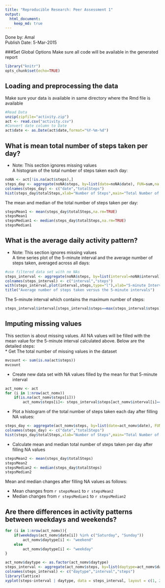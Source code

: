 ```yaml
---
title: "Reproducible Research: Peer Assessment 1"
output: 
  html_document:
    keep_md: true
---
```

Done by: Amal  
Publish Date: 5-Mar-2015  

###Set Global Options
Make sure all code will be available in the generated report
```r
library("knitr")
opts_chunk$set(echo=TRUE)
```

## Loading and preprocessing the data
Make sure your data is available in same directory where the Rmd file is available
```r
#Read Data
unzip(zipfile="activity.zip")
act <- read.csv("activity.csv")
#Convert date column to Date
act$date <- as.Date(act$date,format="%Y-%m-%d")
```

## What is mean total number of steps taken per day?
* Note: This section ignores missing values  
A histogram of the total number of steps taken each day:  
```r
noNA <- act[!is.na(act$steps),]
steps_day <- aggregate(noNA$steps, by=list(date=noNA$date), FUN=sum,na.rm=TRUE)
colnames(steps_day) <- c("date","totalSteps")
hist(steps_day$totalSteps,xlab="Number of Steps",main="Total Number of Steps Per Day",col="green",ylim=range(0,30))
```

The mean and median of the total number of steps taken per day: 
```r
stepsMean1 <- mean(steps_day$totalSteps,na.rm=TRUE)
stepsMean1
stepsMedian1 <- median(steps_day$totalSteps,na.rm=TRUE)
stepsMedian1
```

## What is the average daily activity pattern?
* Note: This section ignores missing values  
A time series plot of the 5-minute interval and the average number of steps taken, averaged across all days:  
```r
#use filtered data set with no NAs
steps_interval <- aggregate(noNA$steps, by=list(interval=noNA$interval), FUN=mean,na.rm=TRUE)
colnames(steps_interval) <- c("interval","steps")
with(steps_interval,plot(interval,steps,type="l"),xlab="5-minute Interval",ylab="Number of Steps")
title("Average number of steps taken versus the 5-minute intervals")
```

The 5-minute interval which contains the maximum number of steps:
```r
steps_interval$interval[steps_interval$steps==max(steps_interval$steps)]
```



## Imputing missing values
This section is about missing values. All NA values will be filled with the mean value for the 5-minute interval calculated above. Below are the detailed steps:   
* Get The total number of missing values in the dataset 
```r
mvcount <- sum(is.na(act$steps))
mvcount
```

* Create new data set with NA values filled by the mean for that 5-minute interval
```r
act_nomv <- act
for (i in 1:nrow(act_nomv))
    if(is.na(act_nomv$steps[i]))
        act_nomv$steps[i]<- steps_interval$steps[act_nomv$interval[i]==steps_interval$interval]
```

* Plot a histogram of the total number of steps taken each day after filling NA values:
```r
steps_day <- aggregate(act_nomv$steps, by=list(date=act_nomv$date), FUN=sum)
colnames(steps_day) <- c("date","totalSteps")
hist(steps_day$totalSteps,xlab="Number of Steps",main="Total Number of Steps Per Day",col="green",ylim=range(0,40))  
```

* Calculate mean and median total number of steps taken per day after filling NA values

```r
stepsMean2 <- mean(steps_day$totalSteps)
stepsMean2
stepsMedian2 <- median(steps_day$totalSteps)
stepsMedian2
```

Mean and median changes after filling NA values as follows:  

* Mean changes from `r stepsMean1` to `r stepsMean2`
* Median changes from `r stepsMedian1` to `r stepsMedian2`



## Are there differences in activity patterns between weekdays and weekends?

```r
for (i in 1:nrow(act_nomv)){
    if(weekdays(act_nomv$date[i]) %in% c("Saturday", "Sunday"))
        act_nomv$daytype[i] <- "weekend"
    else
        act_nomv$daytype[i] <- "weekday"
}

act_nomv$daytype <- as.factor(act_nomv$daytype)
steps_interval <- aggregate(act_nomv$steps, by=list(daytype=act_nomv$daytype,interval=act_nomv$interval), FUN=mean) 
colnames(steps_interval) <- c("daytype","interval","steps")
library(lattice)
xyplot(steps~interval | daytype, data = steps_interval, layout = c(1, 2),type="l",main="Avg No. of steps per 5-minute interval across weekdays and weekends",xlab="5-minute Interval",ylab="Average Number of Steps")
```

